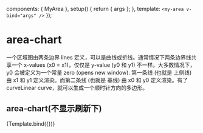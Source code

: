 

<Meta title="D3/area" component={MyArea} />

  components: { MyArea },
  setup() {
    return { args };
  },
  template: `<my-area v-bind="args" />`
});

# area-chart
一个区域图由两条边界 lines 定义，可以是曲线或折线。通常情况下两条边界线共享一个 x-values (x0 = x1)，仅仅是 y-value (y0 和 y1) 不一样。大多数情况下，y0 会被定义为一个常量 zero (opens new window). 第一条线 (也就是 上侧线) 由 x1 和 y1 定义渲染。而第二条线 (也就是 基线) 由 x0 和 y0 定义渲染。有了 curveLinear curve，就可以生成一个顺时针方向的多边形。
## area-chart(不显示刷新下)

<Canvas>
  <Story
    name="default"
  >
    {Template.bind({})}
  </Story>
</Canvas>

